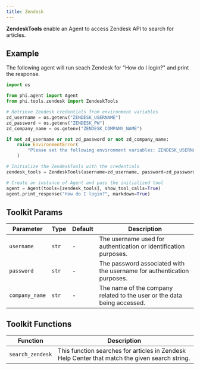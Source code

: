 ```yaml
---
title: Zendesk
---
```


**ZendeskTools** enable an Agent to access Zendesk API to search for articles.

## Example

The following agent will run seach Zendesk for "How do I login?" and print the response.

```python cookbook/tools/zendesk_tools.py
import os

from phi.agent import Agent
from phi.tools.zendesk import ZendeskTools

# Retrieve Zendesk credentials from environment variables
zd_username = os.getenv("ZENDESK_USERNAME")
zd_password = os.getenv("ZENDESK_PW")
zd_company_name = os.getenv("ZENDESK_COMPANY_NAME")

if not zd_username or not zd_password or not zd_company_name:
    raise EnvironmentError(
        "Please set the following environment variables: ZENDESK_USERNAME, ZENDESK_PW, ZENDESK_COMPANY_NAME"
    )

# Initialize the ZendeskTools with the credentials
zendesk_tools = ZendeskTools(username=zd_username, password=zd_password, company_name=zd_company_name)

# Create an instance of Agent and pass the initialized tool
agent = Agent(tools=[zendesk_tools], show_tool_calls=True)
agent.print_response("How do I login?", markdown=True)
```

## Toolkit Params

| Parameter | Type | Default | Description |
| --- | --- | --- | --- |
| `username` | `str` | - | The username used for authentication or identification purposes. |
| `password` | `str` | - | The password associated with the username for authentication purposes. |
| `company_name` | `str` | - | The name of the company related to the user or the data being accessed. |

## Toolkit Functions

| Function | Description |
| --- | --- |
| `search_zendesk` | This function searches for articles in Zendesk Help Center that match the given search string. |

